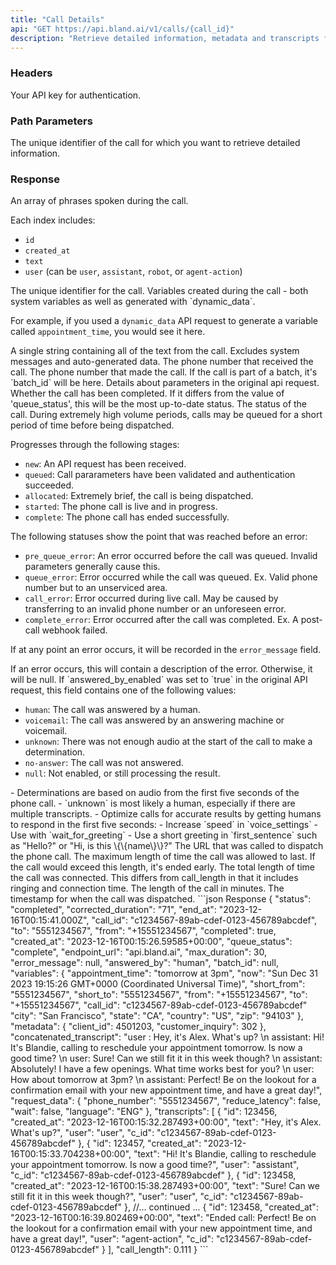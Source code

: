 ```yaml
--- 
title: "Call Details"
api: "GET https://api.bland.ai/v1/calls/{call_id}" 
description: "Retrieve detailed information, metadata and transcripts for a call."
---
```


### Headers

<ParamField header="authorization" type="string" required>
  Your API key for authentication.
</ParamField>

### Path Parameters

<ParamField path="call_id" type="string" required>
  The unique identifier of the call for which you want to retrieve detailed information.
</ParamField>

### Response

<ResponseField name="transcripts" type="array of objects">
  An array of phrases spoken during the call. 
  
  Each index includes: 
  
  - `id`
  - `created_at` 
  - `text` 
  - `user` (can be `user`, `assistant`, `robot`, or `agent-action`)
</ResponseField>

<ResponseField name="c_id" type="number">
  The unique identifier for the call.
</ResponseField>

<ResponseField name="variables" type="object">
  Variables created during the call - both system variables as well as generated with `dynamic_data`.

  For example, if you used a `dynamic_data` API request to generate a variable called `appointment_time`, you would see it here.
</ResponseField>

<ResponseField name="concatenated_transcript" type="string">
  A single string containing all of the text from the call. Excludes system messages and auto-generated data.
</ResponseField>

<ResponseField name="to" type="string">
  The phone number that received the call.
</ResponseField>

<ResponseField name="from" type="string">
  The phone number that made the call.
</ResponseField>

<ResponseField name="batch_id" type="string">
  If the call is part of a batch, it's `batch_id` will be here.
</ResponseField>

<ResponseField name="request_data" type="object">
  Details about parameters in the original api request.
</ResponseField>

<ResponseField name="completed" type="boolean">
  Whether the call has been completed. If it differs from the value of 'queue_status', this will be the most up-to-date status.
</ResponseField>

<ResponseField name="queue_status" type="string">
  The status of the call. During extremely high volume periods, calls may be queued for a short period of time before being dispatched.

  Progresses through the following stages:

  - `new`: An API request has been received.
  - `queued`: Call pararameters have been validated and authentication succeeded. 
  - `allocated`: Extremely brief, the call is being dispatched.
  - `started`: The phone call is live and in progress.
  - `complete`: The phone call has ended successfully.
  
  The following statuses show the point that was reached before an error:

  - `pre_queue_error`: An error occurred before the call was queued. Invalid parameters generally cause this.
  - `queue_error`: Error occurred while the call was queued. Ex. Valid phone number but to an unserviced area.
  - `call_error`: Error occurred during live call. May be caused by transferring to an invalid phone number or an unforeseen error.
  - `complete_error`: Error occurred after the call was completed. Ex. A post-call webhook failed.

  If at any point an error occurs, it will be recorded in the `error_message` field.
</ResponseField>

<ResponseField name="error_message" type="string or null">
  If an error occurs, this will contain a description of the error. Otherwise, it will be null.
</ResponseField>

<ResponseField name="answered_by" type="string">
  If `answered_by_enabled` was set to `true` in the original API request, this field contains one of the following values:

  - `human`: The call was answered by a human.
  - `voicemail`: The call was answered by an answering machine or voicemail.
  - `unknown`: There was not enough audio at the start of the call to make a determination.
  - `no-answer`: The call was not answered.
  - `null`: Not enabled, or still processing the result.

  <Accordion title="Notes:">
  - Determinations are based on audio from the first five seconds of the phone call.
  - `unknown` is most likely a human, especially if there are multiple transcripts.
  - Optimize calls for accurate results by getting humans to respond in the first five seconds:
    - Increase `speed` in `voice_settings`
    - Use with `wait_for_greeting`
    - Use a short greeting in `first_sentence` such as "Hello?" or "Hi, is this \{\{name\}\}?"
  </Accordion>
</ResponseField>

<ResponseField name="endpoint_url" type="string">
  The URL that was called to dispatch the phone call.
</ResponseField>

<ResponseField name="max_duration" type="number">
  The maximum length of time the call was allowed to last. If the call would exceed this length, it's ended early.
</ResponseField>

<ResponseField name="corrected_duration" type="number">
  The total length of time the call was connected. This differs from call_length in that it includes ringing and connection time.
</ResponseField>

<ResponseField name="call_length" type="number">
  The length of the call in minutes.
</ResponseField>

<ResponseField name="created_at" type="string">
  The timestamp for when the call was dispatched.
</ResponseField>

<ResponseExample>
```json Response
{
    "status": "completed",
    "corrected_duration": "71",
    "end_at": "2023-12-16T00:15:41.000Z",
    "call_id": "c1234567-89ab-cdef-0123-456789abcdef",
    "to": "5551234567",
    "from": "+15551234567",
    "completed": true,
    "created_at": "2023-12-16T00:15:26.59585+00:00",
    "queue_status": "complete",
    "endpoint_url": "api.bland.ai",
    "max_duration": 30,
    "error_message": null,
    "answered_by": "human",
    "batch_id": null,
    "variables": {
        "appointment_time": "tomorrow at 3pm",
        "now": "Sun Dec 31 2023 19:15:26 GMT+0000 (Coordinated Universal Time)",
        "short_from": "5551234567",
        "short_to": "5551234567",
        "from": "+15551234567",
        "to": "+15551234567",
        "call_id": "c1234567-89ab-cdef-0123-456789abcdef"
        "city": "San Francisco",
        "state": "CA",
        "country": "US",
        "zip": "94103"
    },
    "metadata": {
      "client_id": 4501203,
      "customer_inquiry": 302
    },
    "concatenated_transcript": "user : Hey, it's Alex. What's up? \n assistant: Hi! It's Blandie, calling to reschedule your appointment tomorrow. Is now a good time? \n user: Sure! Can we still fit it in this week though? \n assistant: Absolutely! I have a few openings. What time works best for you? \n user: How about tomorrow at 3pm? \n assistant: Perfect! Be on the lookout for a confirmation email with your new appointment time, and have a great day!",
    "request_data": {
        "phone_number": "5551234567",
        "reduce_latency": false,
        "wait": false,
        "language": "ENG"
    },
    "transcripts": [
        {
            "id": 123456,
            "created_at": "2023-12-16T00:15:32.287493+00:00",
            "text": "Hey, it's Alex. What's up?",
            "user": "user",
            "c_id": "c1234567-89ab-cdef-0123-456789abcdef"
        },
        {
            "id": 123457,
            "created_at": "2023-12-16T00:15:33.704238+00:00",
            "text": "Hi! It's Blandie, calling to reschedule your appointment tomorrow. Is now a good time?",
            "user": "assistant",
            "c_id": "c1234567-89ab-cdef-0123-456789abcdef"
        },
        {
            "id": 123458,
            "created_at": "2023-12-16T00:15:38.287493+00:00",
            "text": "Sure! Can we still fit it in this week though?",
            "user": "user",
            "c_id": "c1234567-89ab-cdef-0123-456789abcdef"
        },
        //... continued ...
        {
            "id": 123458,
            "created_at": "2023-12-16T00:16:39.802469+00:00",
            "text": "Ended call: Perfect! Be on the lookout for a confirmation email with your new appointment time, and have a great day!",
            "user": "agent-action",
            "c_id": "c1234567-89ab-cdef-0123-456789abcdef"
        }
    ],
    "call_length": 0.111
}
```
</ResponseExample>










